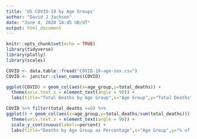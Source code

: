 ```yaml
---
title: 'US COVID-19 by Age Groups'
author: "David J Jackson"
date: "June 4, 2020 18:45 UD/UT"
output: html_document
---
```


```r
knitr::opts_chunk$set(echo = TRUE)
library(tidyverse)
library(plotly)
library(scales)
```
```r
COVID <- data.table::fread("COVID-19-age-sex.csv")
COVID <- janitor::clean_names(COVID)

```
```r

ggplot(COVID) + geom_col(aes(x=age_group,y=total_deaths)) +
  theme(axis.text.x = element_text(angle = 90)) +
  labs(title="Total Deaths by Age Group",x="Age Group",y="Total Deaths")
```
```r
COVID %>% filter(total_deaths >=0) %>%
ggplot() + geom_col(aes(x=age_group,y=total_deaths/sum(total_deaths))) +
  theme(axis.text.x = element_text(angle = 90)) + 
  scale_y_continuous(labels=percent) +
  labs(title="Deaths by Age Group as Percentage",x="Age Group",y="% of Age")
```

